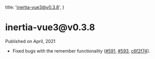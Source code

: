 
  title: 'inertia-vue3@v0.3.8',
}

<h1>inertia-vue3@v0.3.8</h1>

<div className="-mt-8 mb-12 text-base font-medium text-gray-600">Published on April, 2021</div>

- Fixed bugs with the remember functionality ([#591](https://github.com/inertiajs/inertia/pull/591), [#593](https://github.com/inertiajs/inertia/pull/593), [c6f2f74](https://github.com/inertiajs/inertia/commit/c6f2f74c8e6f3bae7eda8b39d6812f1cf447f3e8)).
